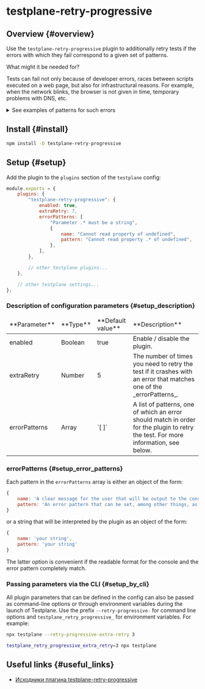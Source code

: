 # testplane-retry-progressive

## Overview {#overview}

Use the `testplane-retry-progressive` plugin to additionally retry tests if the errors with which they fail correspond to a given set of patterns.

What might it be needed for?

Tests can fail not only because of developer errors, races between scripts executed on a web page, but also for infrastructural reasons. For example, when the network blinks, the browser is not given in time, temporary problems with DNS, etc.

<details>
    <summary>See examples of patterns for such errors</summary>* Browser request was cancelled * A
    window size operation failed because the window is not currently available * chrome not
    reachable * Tried to run command without establishing a connection * No such driver * no such
    window * Session timed out or not found * Reached error page * getaddrinfo ENOTFOUND * Browsing
    context has been discarded * Cannot launch browser * Failed to decode response from marionette *
    session deleted because of page crash * Couldn't connect to selenium server
</details>

## Install {#install}

```bash
npm install -D testplane-retry-progressive
```

## Setup {#setup}

Add the plugin to the `plugins` section of the `testplane` config:

```javascript
module.exports = {
    plugins: {
        "testplane-retry-progressive": {
            enabled: true,
            extraRetry: 7,
            errorPatterns: [
                "Parameter .* must be a string",
                {
                    name: "Cannot read property of undefined",
                    pattern: "Cannot read property .* of undefined",
                },
            ],
        },

        // other testplane plugins...
    },

    // other testplane settings...
};
```

### Description of configuration parameters {#setup_description}

<table>
<thead>
<tr><td>**Parameter**</td><td>**Type**</td><td>**Default value**</td><td>**Description**</td></tr>
</thead>
<tbody>
<tr><td>enabled</td><td>Boolean</td><td>true</td><td>Enable / disable the plugin.</td></tr>
<tr><td>extraRetry</td><td>Number</td><td>5</td><td>The number of times you need to retry the test if it crashes with an error that matches one of the _errorPatterns_.</td></tr>
<tr><td>errorPatterns</td><td>Array</td><td>`[ ]`</td><td>A list of patterns, one of which an error should match in order for the plugin to retry the test. For more information, see below.</td></tr>

</tbody>
</table>

### errorPatterns {#setup_error_patterns}

Each pattern in the `errorPatterns` array is either an object of the form:

```javascript
{
    name: 'A clear message for the user that will be output to the console',
    pattern: 'An error pattern that can be set, among other things, as a string for a regular expression'
}
```

or a string that will be interpreted by the plugin as an object of the form:

```javascript
{
    name: 'your string',
    pattern: 'your string'
}
```

The latter option is convenient if the readable format for the console and the error pattern completely match.

### Passing parameters via the CLI {#setup_by_cli}

All plugin parameters that can be defined in the config can also be passed as command-line options or through environment variables during the launch of Testplane. Use the prefix `--retry-progressive-` for command line options and `testplane_retry_progressive_` for environment variables. For example:

```bash
npx testplane --retry-progressive-extra-retry 3
```

```bash
testplane_retry_progressive_extra_retry=3 npx testplane
```

## Useful links {#useful_links}

-   [Исходники плагина testplane-retry-progressive][testplane-retry-progressive]

[testplane-retry-progressive]: https://github.com/gemini-testing/testplane-retry-progressive
